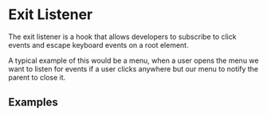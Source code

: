 
<Meta of={ExitListenerStories} />

# Exit Listener

The exit listener is a hook that allows developers to subscribe to
click events and escape keyboard events on a root element.

A typical example of this would be a menu, when a user opens the menu we want
to listen for events if a user clicks anywhere but our menu to notify
the parent to close it.

## Examples
<ToggleCanvas of={ExitListenerStories.Simple} sourceState="shown" />
